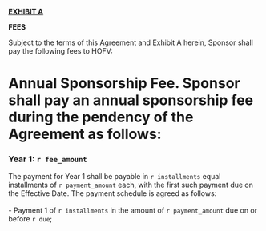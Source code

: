######### **[EXHIBIT A]{.underline}** {.unnumbered #exhibit-a}

######### **FEES** {-}

Subject to the terms of this Agreement and Exhibit A herein, Sponsor shall pay the following fees to HOFV:

# **Annual Sponsorship Fee.** Sponsor shall pay an annual sponsorship fee during the pendency of the Agreement as follows:

### Year 1: `r fee_amount`

The payment for Year 1 shall be payable in `r installments` equal installments of `r payment_amount` each, with the first such payment due on the Effective Date. The payment schedule is agreed as follows:  
&nbsp;  
\- Payment 1 of `r installments` in the amount of `r payment_amount` due on or before `r due`;

\newpage
